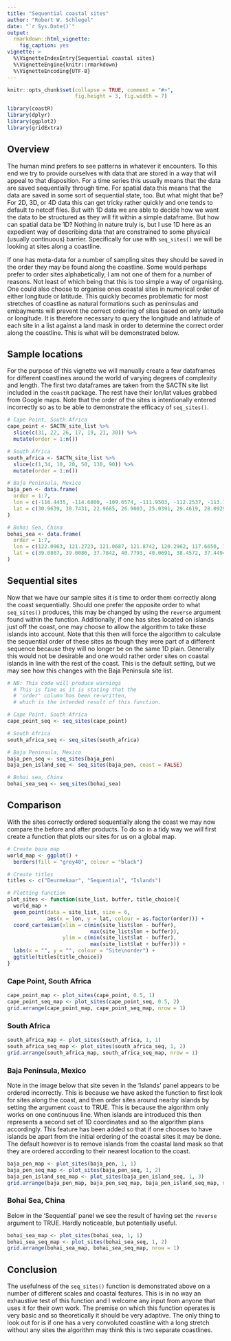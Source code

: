 ```yaml
---
title: "Sequential coastal sites"
author: "Robert W. Schlegel"
date: "`r Sys.Date()`"
output: 
  rmarkdown::html_vignette:
    fig_caption: yes
vignette: >
  %\VignetteIndexEntry{Sequential coastal sites}
  %\VignetteEngine{knitr::rmarkdown}
  %\VignetteEncoding{UTF-8}
---
```


```r
knitr::opts_chunk$set(collapse = TRUE, comment = "#>",
                      fig.height = 3, fig.width = 7)
```

```r
library(coastR)
library(dplyr)
library(ggplot2)
library(gridExtra)
```


## Overview
The human mind prefers to see patterns in whatever it encounters. To this end we try to provide ourselves with data that are stored in a way that will appeal to that disposition. For a time series this usually means that the data are saved sequentially through time. For spatial data this means that the data are saved in some sort of sequential state, too. But what might that be? For 2D, 3D, or 4D data this can get tricky rather quickly and one tends to default to netcdf files. But with 1D data we are able to decide how we want the data to be structured as they will fit within a simple dataframe. But how can spatial data be 1D? Nothing in nature truly is, but I use 1D here as an expedient way of describing data that are constrained to some physical (usually continuous) barrier. Specifically for use with `seq_sites()` we will be looking at sites along a coastline. 

If one has meta-data for a number of sampling sites they should be saved in the order they may be found along the coastline. Some would perhaps prefer to order sites alphabetically, I am not one of them for a number of reasons. Not least of which being that this is too simple a way of organising. One could also choose to organise ones coastal sites in numerical order of either longitude or latitude. This quickly becomes problematic for most stretches of coastline as natural formations such as peninsulas and embayments will prevent the correct ordering of sites based on only latitude or longitude. It is therefore necessary to query the longitude and latitude of each site in a list against a land mask in order to determine the correct order along the coastline. This is what will be demonstrated below.


## Sample locations
For the purpose of this vignette we will manually create a few dataframes for different coastlines around the world of varying degrees of complexity and length. The first two dataframes are taken from the SACTN site list included in the `coastR` package. The rest have their lon/lat values grabbed from Google maps. Note that the order of the sites is intentionally entered incorrectly so as to be able to demonstrate the efficacy of `seq_sites()`.

```r
# Cape Point, South Africa
cape_point <- SACTN_site_list %>% 
  slice(c(31, 22, 26, 17, 19, 21, 30)) %>% 
  mutate(order = 1:n())

# South Africa
south_africa <- SACTN_site_list %>% 
  slice(c(1,34, 10, 20, 50, 130, 90)) %>% 
  mutate(order = 1:n())

# Baja Peninsula, Mexico
baja_pen <- data.frame(
  order = 1:7,
  lon = c(-116.4435, -114.6800, -109.6574, -111.9503, -112.2537, -113.7918, -114.1881),
  lat = c(30.9639, 30.7431, 22.9685, 26.9003, 25.0391, 29.4619, 28.0929)
)

# Bohai Sea, China
bohai_sea <- data.frame(
  order = 1:7,
  lon = c(122.0963, 121.2723, 121.0687, 121.8742, 120.2962, 117.6650, 122.6380),
  lat = c(39.0807, 39.0086, 37.7842, 40.7793, 40.0691, 38.4572, 37.4494)
)
```


## Sequential sites
Now that we have our sample sites it is time to order them correctly along the coast sequentially. Should one prefer the opposite order to what `seq_sites()` produces, this may be changed by using the `reverse` argument found within the function. Additionally, if one has sites located on islands just off the coast, one may choose to allow the algorithm to take these islands into account. Note that this then will force the algorithm to calculate the sequential order of these sites as though they were part of a different sequence because they will no longer be on the same 1D plain. Generally this would not be desirable and one would rather order sites on coastal islands in line with the rest of the coast. This is the default setting, but we may see how this changes with the Baja Peninsula site list.

```r
# NB: This code will produce warnings
  # This is fine as it is stating that the
  # 'order' column has been re-written,
  # which is the intended result of this function.

# Cape Point, South Africa
cape_point_seq <- seq_sites(cape_point)

# South Africa
south_africa_seq <- seq_sites(south_africa)

# Baja Peninsula, Mexico
baja_pen_seq <- seq_sites(baja_pen)
baja_pen_island_seq <- seq_sites(baja_pen, coast = FALSE)

# Bohai sea, China
bohai_sea_seq <- seq_sites(bohai_sea)
```

## Comparison
With the sites correctly ordered sequentially along the coast we may now compare the before and after products. To do so in a tidy way we will first create a function that plots our sites for us on a global map.

```r
# Create base map
world_map <- ggplot() + 
  borders(fill = "grey40", colour = "black")

# Create titles
titles <- c("Deurmekaar", "Sequential", "Islands")

# Plotting function
plot_sites <- function(site_list, buffer, title_choice){
  world_map +
  geom_point(data = site_list, size = 6,
             aes(x = lon, y = lat, colour = as.factor(order))) +
  coord_cartesian(xlim = c(min(site_list$lon - buffer), 
                           max(site_list$lon + buffer)),
                  ylim = c(min(site_list$lat - buffer), 
                           max(site_list$lat + buffer))) +
  labs(x = "", y = "", colour = "Site\norder") +
  ggtitle(titles[title_choice])
}
```

### Cape Point, South Africa
```r
cape_point_map <- plot_sites(cape_point, 0.5, 1)
cape_point_seq_map <- plot_sites(cape_point_seq, 0.5, 2)
grid.arrange(cape_point_map, cape_point_seq_map, nrow = 1)
```

### South Africa
```r
south_africa_map <- plot_sites(south_africa, 1, 1)
south_africa_seq_map <- plot_sites(south_africa_seq, 1, 2)
grid.arrange(south_africa_map, south_africa_seq_map, nrow = 1)
```


### Baja Peninsula, Mexico
Note in the image below that site seven in the 'Islands' panel appears to be ordered incorrectly. This is because we have asked the function to first look for sites along the coast, and then order sites around nearby islands by setting the argument `coast` to TRUE. This is because the algorithm only works on one continuous line. When islands are introduced this then represents a second set of 1D coordinates and so the algorithm plans accordingly. This feature has been added so that if one chooses to have islands be apart from the initial ordering of the coastal sites it may be done. The default however is to remove islands from the coastal land mask so that they are ordered according to their nearest location to the coast.

```r
baja_pen_map <- plot_sites(baja_pen, 1, 1)
baja_pen_seq_map <- plot_sites(baja_pen_seq, 1, 2)
baja_pen_island_seq_map <- plot_sites(baja_pen_island_seq, 1, 3)
grid.arrange(baja_pen_map, baja_pen_seq_map, baja_pen_island_seq_map, nrow = 1)
```

### Bohai Sea, China
Below in the 'Sequential' panel we see the result of having set the `reverse` argument to TRUE. Hardly noticeable, but potentially useful.

```r
bohai_sea_map <- plot_sites(bohai_sea, 1, 1)
bohai_sea_seq_map <- plot_sites(bohai_sea_seq, 1, 2)
grid.arrange(bohai_sea_map, bohai_sea_seq_map, nrow = 1)
```

## Conclusion
The usefulness of the `seq_sites()` function is demonstrated above on a number of different scales and coastal features. This is in no way an exhaustive test of this function and I welcome any input from anyone that uses it for their own work. The premise on which this function operates is very basic and so theoretically it should be very adaptive. The only thing to look out for is if one has a very convoluted coastline with a long stretch without any sites the algorithm may think this is two separate coastlines.
